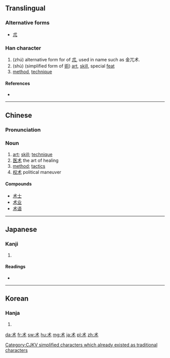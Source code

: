 {{also|術}}
==Translingual==

===Alternative forms===
* [[朮]]

===Han character===
{{Han char|rn=75|rad=木|as=01|sn=5|four=|canj=戈木 (ID)|ids=⿺[[木]][[丶]]}}

# (zhú) alternative form for of [[朮]], used in name such as 金兀术.
# (shù) (simplified form of [[術]]) [[art]], [[skill]], special [[feat]]
# [[method]], [[technique]]

====References====
* {{Han ref|kx=0509.121|hdz=21152.020|uh=672F|ud=26415}}

----

==Chinese==
{{zh-hanzi-box|术|术/[[術]]}}

===Pronunciation===
{{zh-pron
|m=shù,zhú
|c=seot6
|mc=y
|oc=y
|ma=
|cat=n
}}

===Noun===
{{zh-noun|s}}

# [[art]]; [[skill]]; [[technique]]
# [[医术]] the art of healing
# [[method]]; [[tactics]]
# [[权术]] political maneuver

====Compounds====
* [[术士]]
* [[术业]]
* [[术语]]

----

==Japanese==

===Kanji===
{{ja-kanji|grade=|rs=木01}}

# {{defn|lang=ja|sort=木01}}

====Readings====
* {{ja-readings|on=[[じゅつ]] (jutsu), [[しゅつ]] (shutsu), [[ちゅつ]] (chutsu)|kun=[[もちあわ]] (mochiawa)}}

----

==Korean==

===Hanja===
{{ko-hanja|hangeul=출|eumhun=|rv=chul|mr=ch'ul|y=chwul}}

# {{defn|lang=ko|sort=木01}}

[[Category:CJKV simplified characters which already existed as traditional characters]]

[[da:术]]
[[fr:术]]
[[sw:术]]
[[hu:术]]
[[mg:术]]
[[ja:术]]
[[pl:术]]
[[zh:术]]